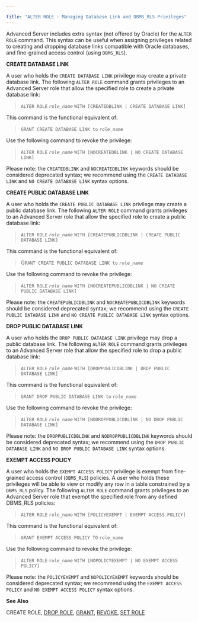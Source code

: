 ---

title: "ALTER ROLE - Managing Database Link and DBMS_RLS Privileges"
---

<div id="alter_role_managing_database_link_and_dbms_rls_privileges" class="registered_link"></div>

Advanced Server includes extra syntax (not offered by Oracle) for the `ALTER ROLE` command. This syntax can be useful when assigning privileges related to creating and dropping database links compatible with Oracle databases, and fine-grained access control (using `DBMS_RLS`).

**CREATE DATABASE LINK**

A user who holds the `CREATE DATABASE LINK` privilege may create a private database link. The following `ALTER ROLE` command grants privileges to an Advanced Server role that allow the specified role to create a private database link:

> `ALTER ROLE` *`role_name`*
>     `WITH [CREATEDBLINK | CREATE DATABASE LINK]`

This command is the functional equivalent of:

> `GRANT CREATE DATABASE LINK to` *`role_name`*

Use the following command to revoke the privilege:

> `ALTER ROLE` *`role_name`*
>   `WITH [NOCREATEDBLINK | NO CREATE DATABASE LINK]`

Please note: the `CREATEDBLINK` and `NOCREATEDBLINK` keywords should be considered deprecated syntax; we recommend using the `CREATE DATABASE LINK` and `NO CREATE DATABASE LINK` syntax options.

**CREATE PUBLIC DATABASE LINK**

A user who holds the `CREATE PUBLIC DATABASE LINK` privilege may create a public database link. The following `ALTER ROLE` command grants privileges to an Advanced Server role that allow the specified role to create a public database link:

> `ALTER ROLE` *`role_name`*
>   `WITH [CREATEPUBLICDBLINK | CREATE PUBLIC DATABASE LINK]`

This command is the functional equivalent of:

> G`RANT CREATE PUBLIC DATABASE LINK to` *`role_name`*

Use the following command to revoke the privilege:

> `ALTER ROLE` *`role_name`*
>   `WITH [NOCREATEPUBLICDBLINK | NO CREATE PUBLIC DATABASE LINK]`

Please note: the `CREATEPUBLICDBLINK` and `NOCREATEPUBLICDBLINK` keywords should be considered deprecated syntax; we recommend using the `CREATE PUBLIC DATABASE LINK` and `NO CREATE PUBLIC DATABASE LINK` syntax options.

**DROP PUBLIC DATABASE LINK**

A user who holds the `DROP PUBLIC DATABASE LINK` privilege may drop a public database link. The following `ALTER ROLE` command grants privileges to an Advanced Server role that allow the specified role to drop a public database link:

> `ALTER ROLE` *`role_name`*
>   `WITH [DROPPUBLICDBLINK | DROP PUBLIC DATABASE LINK]`

This command is the functional equivalent of:

> `GRANT DROP PUBLIC DATABASE LINK to` *`role_name`*

Use the following command to revoke the privilege:

> `ALTER ROLE` *`role_name`*
>   `WITH [NODROPPUBLICDBLINK | NO DROP PUBLIC DATABASE LINK]`

Please note: the `DROPPUBLICDBLINK` and `NODROPPUBLICDBLINK` keywords should be considered deprecated syntax; we recommend using the `DROP PUBLIC DATABASE LINK` and `NO DROP PUBLIC DATABASE LINK` syntax options.

**EXEMPT ACCESS POLICY**

A user who holds the `EXEMPT ACCESS POLICY` privilege is exempt from fine-grained access control (`DBMS_RLS`) policies. A user who holds these privileges will be able to view or modify any row in a table constrained by a `DBMS_RLS` policy. The following `ALTER ROLE` command grants privileges to an Advanced Server role that exempt the specified role from any defined DBMS_RLS policies:

> `ALTER ROLE` `role_name`
>     `WITH [POLICYEXEMPT | EXEMPT ACCESS POLICY]`

This command is the functional equivalent of:

> `GRANT EXEMPT ACCESS POLICY TO` `role_name`

Use the following command to revoke the privilege:

> `ALTER ROLE` `role_name`
>   `WITH [NOPOLICYEXEMPT | NO EXEMPT ACCESS POLICY]`

Please note: the `POLICYEXEMPT` and `NOPOLICYEXEMPT` keywords should be considered deprecated syntax; we recommend using the `EXEMPT ACCESS POLICY` and `NO EXEMPT ACCESS POLICY` syntax options.

**See Also**

CREATE ROLE, [DROP ROLE](https://www.enterprisedb.com/edb-docs/d/edb-postgres-advanced-server/reference/database-compatibility-for-oracle-developers-reference-guide/11/Database_Compatibility_for_Oracle_Developers_Reference_Guide.1.069.html#), [GRANT](https://www.enterprisedb.com/edb-docs/d/edb-postgres-advanced-server/reference/database-compatibility-for-oracle-developers-reference-guide/11/Database_Compatibility_for_Oracle_Developers_Reference_Guide.1.078.html#), [REVOKE](https://www.enterprisedb.com/edb-docs/d/edb-postgres-advanced-server/reference/database-compatibility-for-oracle-developers-reference-guide/11/Database_Compatibility_for_Oracle_Developers_Reference_Guide.1.084.html#), [SET ROLE](https://www.enterprisedb.com/edb-docs/d/edb-postgres-advanced-server/reference/database-compatibility-for-oracle-developers-reference-guide/11/Database_Compatibility_for_Oracle_Developers_Reference_Guide.1.090.html#)